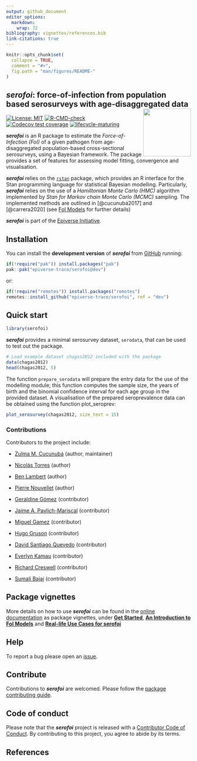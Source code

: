 ```yaml
---
output: github_document
editor_options: 
  markdown: 
    wrap: 72
bibliography: vignettes/references.bib
link-citations: true
---
```


```r
knitr::opts_chunk$set(
  collapse = TRUE,
  comment = "#>",
  fig.path = "man/figures/README-"
)
```

## *serofoi*: force-of-infection from population based serosurveys with age-disaggregated data <img src="man/figures/logo.png" align="right" width="130"/>

<!-- badges: start -->

[![License:
MIT](https://img.shields.io/badge/License-MIT-yellow.svg)](https://opensource.org/licenses/MIT)
[![R-CMD-check](https://github.com/epiverse-trace/serofoi/actions/workflows/R-CMD-check.yaml/badge.svg)](https://github.com/epiverse-trace/serofoi/actions/workflows/R-CMD-check.yaml)
[![Codecov test
coverage](https://codecov.io/gh/epiverse-trace/serofoi/branch/dev/graph/badge.svg)](https://app.codecov.io/gh/epiverse-trace/serofoi/tree/dev/R?displayType=list)
[![lifecycle-maturing](https://raw.githubusercontent.com/reconverse/reconverse.github.io/master/images/badge-maturing.svg)](https://www.reconverse.org/lifecycle.html#maturing)

<!-- badges: end -->

***serofoi*** is an R package to estimate the *Force-of-Infection (FoI)* of a given pathogen from age-disaggregated population-based cross-sectional serosurveys, using a Bayesian framework. The package provides a set of features for assessing model fitting, convergence and visualisation. 

***serofoi*** relies on the [`rstan`](https://mc-stan.org/users/interfaces/rstan) package, which provides an R interface for the Stan programming language for statistical Bayesian modelling. Particularly, ***serofoi*** relies on the use of a *Hamiltonian Monte Carlo (HMC)* algorithm implemented by *Stan for Markov chain Monte Carlo (MCMC)* sampling. The implemented methods are outlined in [@cucunubá2017] and [@carrera2020] (see [FoI Models](https://epiverse-trace.github.io/serofoi/articles/foi_models.html) for further details)

***serofoi*** is part of the [Epiverse Initiative](https://data.org/initiatives/epiverse/).

## Installation

You can install the **development version** of ***serofoi*** from [GitHub](https://github.com/) running:

``` r
if(!require("pak")) install.packages("pak")
pak::pak("epiverse-trace/serofoi@dev")
```
or:
``` r
if(!require("remotes")) install.packages("remotes")
remotes::install_github("epiverse-trace/serofoi", ref = "dev")
```
## Quick start

```r
library(serofoi)
```

***serofoi*** provides a minimal serosurvey dataset, `serodata`, that can be used to test out the package.

```r
# Load example dataset chagas2012 included with the package
data(chagas2012)
head(chagas2012, 5)
```

The function `prepare_serodata` will prepare the entry data for the use of the modelling module; this function computes the sample size, the years of birth and the binomial confidence interval for each age group in the provided dataset. A visualisation of the prepared seroprevalence data can be obtained using the function plot_seroprev:

```r
plot_serosurvey(chagas2012, size_text = 15)
```

### Contributions

Contributors to the project include:

-   [Zulma M. Cucunubá](https://github.com/zmcucunuba) (author,
    maintainer)

-   [Nicolás Torres](https://github.com/ntorresd) (author)

-   [Ben Lambert](https://ben-lambert.com/about/) (author)

-   [Pierre Nouvellet](https://github.com/pnouvellet) (author)

-   [Geraldine Gómez](https://github.com/megamezl) (contributor)

-   [Jaime A. Pavlich-Mariscal](https://github.com/jpavlich) (contributor)

-   [Miguel Gamez](https://github.com/megamezl) (contributor)

-   [Hugo Gruson](https://github.com/Bisaloo) (contributor)

-   [David Santiago Quevedo](https://github.com/davidsantiagoquevedo) (contributor)

-   [Everlyn Kamau](https://github.com/ekamau) (contributor)

-   [Richard Creswell](https://github.com/rccreswell) (contributor)

-   [Sumali Bajaj](https://github.com/sumalibajaj) (contributor)

## Package vignettes

More details on how to use ***serofoi*** can be found in the 
[online documentation](https://epiverse-trace.github.io/serofoi/) as package vignettes, under 
[**Get Started**](https://epiverse-trace.github.io/serofoi/articles/serofoi.html), 
[**An Introduction to FoI Models**](https://epiverse-trace.github.io/serofoi/articles/foi_models.html) and 
[**Real-life Use Cases for serofoi**](https://epiverse-trace.github.io/serofoi/articles/use_cases.html)

## Help

To report a bug please open an
[issue](https://github.com/epiverse-trace/serofoi/issues).

## Contribute

Contributions to ***serofoi*** are welcomed. Please follow the 
[package contributing guide](https://github.com/epiverse-trace/serofoi/blob/main/.github/CONTRIBUTING.md).

## Code of conduct

Please note that the ***serofoi*** project is released with a
[Contributor Code of Conduct](https://github.com/epiverse-trace/.github/blob/main/CODE_OF_CONDUCT.md).
By contributing to this project, you agree to abide by its terms.

## References
